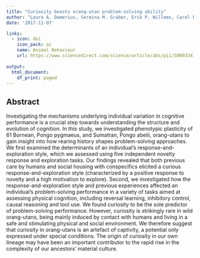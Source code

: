 ```yaml
---
title: "Curiosity boosts orang-utan problem-solving ability"
author: "Laura A. Damerius, Sereina M. Graber, Erik P. Willems, Carel P. van Schaik"
date: '2017-11-07'

links:
  - icon: doi
    icon_pack: ai
    name: Animal Behaviour
    url: https://www.sciencedirect.com/science/article/abs/pii/S0003347217303299?via%3Dihub
    
output:
  html_document:
    df_print: paged
---
```


## Abstract

Investigating the mechanisms underlying individual variation in cognitive performance is a crucial step towards understanding the structure and evolution of cognition. In this study, we investigated phenotypic plasticity of 61 Bornean, Pongo pygmaeus, and Sumatran, Pongo abelii, orang-utans to gain insight into how rearing history shapes problem-solving approaches. We first examined the determinants of an individual's response-and-exploration style, which we assessed using five independent novelty response and exploration tasks. Our findings revealed that both previous care by humans and social housing with conspecifics elicited a curious response-and-exploration style (characterized by a positive response to novelty and a high motivation to explore). Second, we investigated how the response-and-exploration style and previous experiences affected an individual's problem-solving performance in a variety of tasks aimed at assessing physical cognition, including reversal learning, inhibitory control, causal reasoning and tool use. We found curiosity to be the sole predictor of problem-solving performance. However, curiosity is strikingly rare in wild orang-utans, being mainly induced by contact with humans and living in a safe and stimulating physical and social environment. We therefore suggest that curiosity in orang-utans is an artefact of captivity, a potential only expressed under special conditions. The origin of curiosity in our own lineage may have been an important contributor to the rapid rise in the complexity of our ancestors' material culture.

